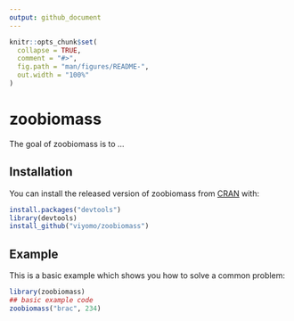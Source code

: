 ```yaml
---
output: github_document
---
```


<!-- README.md is generated from README.Rmd. Please edit that file -->

```r
knitr::opts_chunk$set(
  collapse = TRUE,
  comment = "#>",
  fig.path = "man/figures/README-",
  out.width = "100%"
)
```

# zoobiomass

<!-- badges: start -->
<!-- badges: end -->

The goal of zoobiomass is to ...

## Installation

You can install the released version of zoobiomass from [CRAN](https://CRAN.R-project.org) with:

``` r
install.packages("devtools")
library(devtools)
install_github("viyomo/zoobiomass")

```

## Example

This is a basic example which shows you how to solve a common problem:

```r
library(zoobiomass)
## basic example code
zoobiomass("brac", 234)
```
